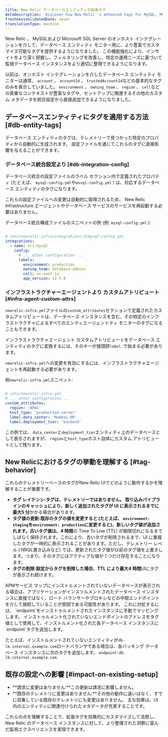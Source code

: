 ```yaml
---
title: New Relic データベースエンティティの拡張タグ
metaDescription: 'Discover how New Relic''s enhanced tags for MySQL, MSSQL, and PostgreSQL on-host integrations provide richer entity metadata, enabling better organization, filtering, and insights for your database monitoring. Learn to apply custom tags via config files.'
freshnessValidatedDate: never
translationType: machine
---
```


New Relic 、 MySQLおよび Microsoft SQL Server のオンホスト インテグレーションを介して、データベース エンティティ モニター用に、より豊富でカスタマイズ可能なタグを提供するようになりました。 この機能強化により、インサイトをより深く把握し、フィルタリングを改善し、特定の運用ニーズに基づいて監視データベース インスタンスをより適切に整理できるようになります。

以前は、オンホスト インテグレーションを介したデータベース エンティティ モニターは通常、 `account` 、 `accountId` 、 `trustedAccountId`などの基本的なタグのみを表示していました。 `environment` 、 `owning_team` 、 `region` 、 `cell`などの貴重なコンテキストが豊富なタグや、セットアップに関連するその他のカスタム メタデータを統合設定から直接追加できるようになりました。

## データベースエンティティにタグを適用する方法 [#db-entity-tags]

データベース エンティティのタグは、テレメトリーで見つかった特定のプロパティから自動的に生成されます。 設定ファイルを通じてこれらのタグに直接影響を与えることができます。

### データベース統合設定より [#db-integration-config]

データベース統合の設定ファイルのラベル セクション内で定義されたプロパティ (たとえば、 `mysql-config.yml`や`mssql-config.yml` ) は、対応するデータベース エンティティのタグになります。

これらの設定ファイルへの変更は自動的に取得されるため、 New Relic Infrastructure エージェントやデータベース サービスのサービスを再起動する必要はありません。

データベース統合構成ファイルのスニペットの例 (例: `mysql-config.yml` ):

```yaml

# /etc/newrelic-infra/integrations.d/mysql-config.yml
integrations:
  - name: nri-mysql
    config:
      # ... other configuration ...
      labels:
        environment: production
        owning_team: database-admins
        cell: us-east-1a
        app_version: v2.5.0
```

### インフラストラクチャーエージェントより カスタムアトリビュート [#infra-agent-custom-attrs]

`newrelic-infra.yml`ファイルの`custom_attributes`セクションで定義されたカスタムアトリビュートは、データベース インスタンスを含む、その特定のインフラストラクチャによるすべてのエンティエージェントティ モニターのタグになることもできます。

インフラストラクチャエージェント カスタムアトリビュートをデータベース エンティティのタグに変換するには、そのキーが接頭辞`label.`で始まる必要があります。

`newrelic-infra.yml`への変更を有効にするには、インフラストラクチャエージェントを再起動する必要があります。

例`newrelic-infra.yml`スニペット:

```yaml

# /etc/newrelic-infra.yml
# ... other configuration ...
custom_attributes:
  region: 'APAC'
  host_type: 'production-server'
  label.data_center: 'Mumbai-DR'
  label.deployment_tier: 'backend'
```

この例では、 `data_center`と`deployment_tier`エンティティ上のデータベースとして表示されますが、 `region`と`host_type`ホスト自体にカスタム アトリビュートとして残ります。

## New Relicにおけるタグの挙動を理解する [#tag-behavior]

これらのテレメトリーベースのタグがNew Relic UIでどのように動作するかを理解することが重要です。

* **タグ レイテンシ:**タグは、テレメトリーではありません。 取り込みパイプラインのキャッシュにより、新しく追加されたタグが UI に表示されるまでに最大**5 分**かかる場合があります。
* **タグ値の更新:**既存のタグの値を変更すると (たとえば、 `environment: staging`を`environment: production`に変更すると)、新しいタグ値が追加されます。古いタグ値は**、4 時間**の Time To Live (TTL) が期限切れになるまでしばらく保持されます。これにより、古いタグが削除されるまで、UI に重複したタグが一時的に表示されることがあります。ただし、テレメトリー レベル ( NRQL書き込みなど) では、更新されたタグ値が以前のタグ値を上書きします。つまり、そのタグにはアクティブな値が 1 つだけ存在することになります。
* **タグの削除:**設定からタグを削除した場合、TTL により最大**4 時間**UIにタグが表示され続けます。

<Callout variant="tip">
  APMサービス マップにインストルメントされていないデータベースが表示される場合は、アプリケーションがインスツルメントされたデータベース インスタンスに直接ではなく、ロード バランサーやプロキシなどの中間エンドポイントを介して接続していることが原因である可能性があります。 これに対処するには、 `endpoint`をインストゥルメントされたインスタンスに手動でマッピングします。 インストゥルメント化されていないエンドポイントのアドレスをタグ値として使用して、インストルメント化された各データベース インスタンスに`endpoint`タグを追加します。

  たとえば、インストルメントされていないエンティティが`db-lb.internal.example.com`ロードバランサである場合は、各バッキング データベース インスタンスに次のタグを追加します。 `endpoint:db-lb.internal.example.com`
</Callout>

## 既存の設定への影響 [#impact-on-existing-setup]

* **請求に変更はありません:**この更新は請求に影響しません。
* **既存のテレメトリに変更はありません:**その他の動作に違いはなく、すでに収集している既存のテレメトリにも変更はありません。 主な効果は、UI 内のエンティティに関連付けられたメタデータが充実することです。

これらの点を理解することで、拡張タグを効果的にカスタマイズして活用し、New Relic のデータベース インスタンスに対して、より整理された洞察に富んだ監視エクスペリエンスを実現できます。